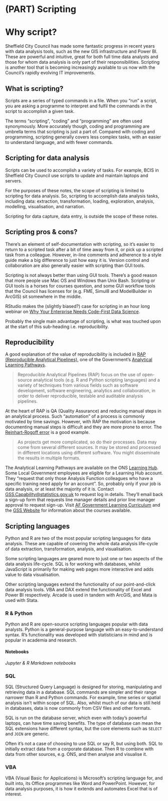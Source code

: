# (PART) Scripting {.unnumbered}

# Why script?

Sheffield City Council has made some fantastic progress in recent years with data analysis tools, such as the new GIS infrastructure and Power BI. These are powerful and intuitive, great for both full time data analysts and those for whom data analysis is only part of their responsibilities. Scripting is another tool that is becoming increasingly available to us now with the Council's rapidly evolving IT improvements.

## What is scripting?

Scripts are a series of typed commands in a file. When you "run" a script, you are asking a programme to interpret and fulfil the commands in the script to accomplish a given task.

The terms "scripting", "coding" and "programming" are often used synonymously. More accurately though, coding and programming are umbrella terms that scripting is just a part of. Compared with coding and programming, scripting generally covers less complex tasks, with an easier to understand language, and with fewer commands.

## Scripting for data analysis

Scripts can be used to accomplish a variety of tasks. For example, BCIS in Sheffield City Council use scripts to update and maintain laptops and servers.

For the purposes of these notes, the scope of scripting is limited to scripting for data analysis. So, scripting to accomplish data analysis tasks, including data: extraction, transformation, loading, exploration, analysis, modelling, visualisation, and narration.

Scripting for data capture, data entry, is outside the scope of these notes.

## Scripting pros & cons?

There's an element of self-documentation with scripting, so it's easier to return to a scripted task after a bit of time away from it, or pick up a scripted task from a colleague. However, in-line comments and adherence to a style guide make a big difference to just how easy it is. Version control and collaboration are also generally easier with scripting than GUI tools.

Scripting is not always better than using GUI tools. There's a good reason that more people use Mac OS and Windows than Unix Bash. Scripting or GUI tools is a horses for courses question, and some GUI workflow tools that the Council has licenses for (e.g. FME, Simul8 and ModelBuilder in ArcGIS) sit somewhere in the middle.

RStudio makes the (slightly biased?) case for scripting in an hour long webinar on [Why Your Enterprise Needs Code-First Data Science](https://www.rstudio.com/resources/why-your-enterprise-needs-code-first-data-science/).

Probably the single main advantage of scripting, is what was touched upon at the start of this sub-heading i.e. reproducibility.

## Reproducibility

A good explanation of the value of reproducibility is included in [RAP (Reproducible Analytical Pipelines)](https://www.gov.uk/guidance/pathways-reproducible-analytical-pipelines), one of the Government's [Analytical Learning Pathways](https://www.gov.uk/guidance/analytical-learning-pathways).

> Reproducible Analytical Pipelines (RAP) focus on the use of open-source analytical tools (e.g. R and Python scripting languages) and a variety of techniques from various fields such as software development, software engineering, analytics and collaboration, in order to deliver reproducible, testable and auditable analysis pipelines.

At the heart of RAP is QA (Quality Assurance) and reducing manual steps in an analytical process. Such "automation" of a process is commonly motivated by time savings. However, with RAP the motivation is because documenting manual steps is difficult and they are more prone to error. The [Reinhart-Rogoff error](https://theconversation.com/the-reinhart-rogoff-error-or-how-not-to-excel-at-economics-13646) is a good example.

> As projects get more complicated, so do their processes. Data may come from several different sources. It may be stored and processed in different locations using different software. You might disseminate the results in multiple formats.

The Analytical Learning Pathways are available on the ONS [Learning Hub](https://learninghub.ons.gov.uk/). Some Local Government employees are eligible for a Learning Hub account. They "request that only those Analysis Function colleagues who have a specific training need apply for an account". So, probably only if your job is data analysis, or at least the majority of it is. Contact [GSS.Capability\@statistics.gov.uk](mailto:GSS.Capability@statistics.gov.uk){.email} to request log in details. They'll email back a sign-up form that requests line manager details and prior line manager approval to request sign-up. Visit [[AF Government Learning Curriculum]{.ul}](https://eur03.safelinks.protection.outlook.com/?url=https%3A%2F%2Fwww.gov.uk%2Fguidance%2Fgovernment-analysis-function-af-learning-curriculum&data=04%7C01%7CLaurie.Platt%40sheffield.gov.uk%7C143bbbfe1523467d4ef308da1c528ae0%7Ca1ba59b9720448d8a3607770245ad4a9%7C0%7C0%7C637853438242759147%7CUnknown%7CTWFpbGZsb3d8eyJWIjoiMC4wLjAwMDAiLCJQIjoiV2luMzIiLCJBTiI6Ik1haWwiLCJXVCI6Mn0%3D%7C3000&sdata=5B1vqtSVKGwELZ7qWz%2B85Jld9d9n6%2Bxn4zrhRsG2HVM%3D&reserved=0 "https://eur03.safelinks.protection.outlook.com/?url=https%3a%2f%2fwww.gov.uk%2fguidance%2fgovernment-analysis-function-af-learning-curriculum&data=04%7c01%7cmargarita.tsakiridou%40ons.gov.uk%7c94ed0260f90345809eb808d94b839809%7c078807bfce824688bce00d81168") and the [[GSS Website]{.ul}](https://eur03.safelinks.protection.outlook.com/?url=https%3A%2F%2Fgss.civilservice.gov.uk%2Ftraining-courses%2F&data=04%7C01%7CLaurie.Platt%40sheffield.gov.uk%7C143bbbfe1523467d4ef308da1c528ae0%7Ca1ba59b9720448d8a3607770245ad4a9%7C0%7C0%7C637853438242759147%7CUnknown%7CTWFpbGZsb3d8eyJWIjoiMC4wLjAwMDAiLCJQIjoiV2luMzIiLCJBTiI6Ik1haWwiLCJXVCI6Mn0%3D%7C3000&sdata=WByNJVKoO856Ds0fObR530Ks5w2pcY2o7Zk5hEIFXCw%3D&reserved=0 "https://eur03.safelinks.protection.outlook.com/?url=https%3a%2f%2fgss.civilservice.gov.uk%2ftraining-courses%2f&data=04%7c01%7cmargarita.tsakiridou%40ons.gov.uk%7c94ed0260f90345809eb808d94b839809%7c078807bfce824688bce00d811684dc46%7c0%7c0%7c63762385098768") for information about the courses available.

## Scripting languages

Python and R are two of the most popular scripting languages for data analysis. These are capable of covering the whole data analysis life-cycle of data extraction, transformation, analysis, and visualisation.

Some scripting languages are geared more to just one or two aspects of the data analysis life-cycle. SQL is for working with databases, whilst JavaScript is primarily for making web pages more interactive and adds value to data visualisation.

Other scripting languages extend the functionality of our point-and-click data analysis tools. VBA and DAX extend the functionality of Excel and Power BI respectively. Arcade is used in tandem with ArcGIS, and Mata is used with Stata.

### R & Python

Python and R are open-source scripting languages popular with data analysts. Python is a general-purpose language with an easy-to-understand syntax. R's functionality was developed with statisticians in mind and is popular in academia and research.

#### Notebooks

*Jupyter & R Markdown notebooks*

### SQL

SQL (Structured Query Language) is designed for storing, manipulating and retrieving data in a database. SQL commands are simpler and their range narrower than R and Python commands. For example, time series or spatial analysis isn't within scope of SQL. Also, whilst much of our data is still held in databases, data is now commonly from CSV files and other formats.

SQL is run on the database server, which even with today's powerful laptops, can have time saving benefits. The type of database can mean the SQL extensions have different syntax, but the core elements such as `SELECT` and `JOIN` are generic.

Often it's not a case of choosing to use SQL or say R, but using both. SQL to initially extract data from a corporate database. Then R to combine with data from other sources, e.g. ONS, and then analyse and visualise it.

### VBA

VBA (Visual Basic for Applications) is Microsoft's scripting language for, and built into, its Office programmes like Word and PowerPoint. However, for data analysis purposes, it is how it extends and automates Excel that is of interest.
